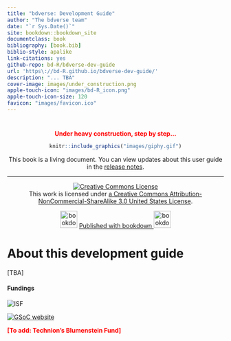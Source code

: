 ```yaml
--- 
title: "bdverse: Development Guide"
author: "The bdverse team"
date: "`r Sys.Date()`"
site: bookdown::bookdown_site
documentclass: book
bibliography: [book.bib]
biblio-style: apalike
link-citations: yes
github-repo: bd-R/bdverse-dev-guide
url: 'https\://bd-R.github.io/bdverse-dev-guide/'
description: "... TBA"
cover-image: images/under_construction.png
apple-touch-icon: "images/bd-R_icon.png"
apple-touch-icon-size: 120
favicon: "images/favicon.ico"
---
```



# {-}

<center>

**<span style="color:red"> Under heavy construction, step by step... </span>**
```r
knitr::include_graphics("images/giphy.gif")
```


This book is a living document. You can view updates about this user guide in the [release notes](#guidenews).

***

<a rel="license" href="http://creativecommons.org/licenses/by-nc-sa/3.0/us/"><img alt="Creative Commons License" style="border-width:0" src="https://i.creativecommons.org/l/by-nc-sa/3.0/us/88x31.png" /></a><br /> This work is licensed under [a Creative Commons Attribution-NonCommercial-ShareAlike 3.0 United States License](http://creativecommons.org/licenses/by-nc-sa/3.0/us/).


![](images/bookdown_logo.png "bookdown_icon"){width=40px}
<a href="https://github.com/rstudio/bookdown" target="blank">  Published with bookdown   </a>
![](images/bookdown_logo.png "bookdown_icon"){width=40px}
</center>


# About this development guide {-}

[TBA]

#### Fundings {-}

![](images/ISF.png "ISF")

[![](images/GSoC.png "GSoC website")](https://summerofcode.withgoogle.com/ target="_blank")

**<span style="color:red"> [To add: Technion's Blumenstein Fund] </span>**